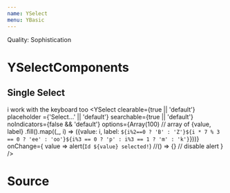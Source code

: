 ```yaml
---
name: YSelect
menu: YBasic
---
```



Quality: Sophistication

# YSelectComponents

## Single Select
i work with the keyboard too
<Playground>
<YSelect
    clearable={true || 'default'}
    placeholder ={'Select...' || 'default'}
    searchable={true || 'default'}
    noIndicators={false && 'default'}
    options={Array(100) // array of {value, label}
    .fill().map((_, i) => ({value: i, label: `${i%2==0 ? 'B' : 'Z'}${i * 7 % 3 == 0 ? 'ee' : 'oo'}${i%3 == 0 ? 'p' : i%3 == 1 ? 'm' : 'k'}`}))}
    onChange={
        value => alert(`Id ${value} selected!`)
        //() => {} // disable alert
    }
/>
</Playground>

# Source
<SourceDisplay source={source} />